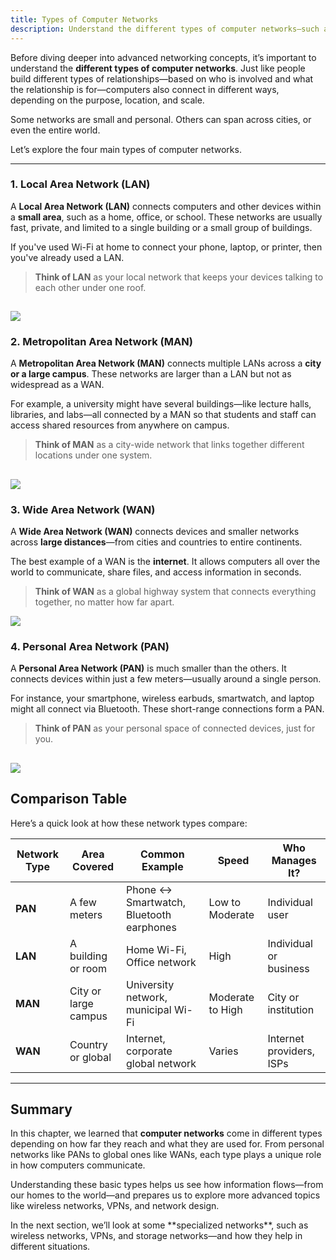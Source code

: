 ```yaml
---
title: Types of Computer Networks
description: Understand the different types of computer networks—such as LAN, WAN, MAN, and PAN—and how they are used in everyday scenarios.
---
```




Before diving deeper into advanced networking concepts, it’s important to understand the **different types of computer networks**. Just like people build different types of relationships—based on who is involved and what the relationship is for—computers also connect in different ways, depending on the purpose, location, and scale.

Some networks are small and personal. Others can span across cities, or even the entire world.

Let’s explore the four main types of computer networks.

---

### 1. Local Area Network (LAN)

A **Local Area Network (LAN)** connects computers and other devices within a **small area**, such as a home, office, or school. These networks are usually fast, private, and limited to a single building or a small group of buildings.

If you've used Wi-Fi at home to connect your phone, laptop, or printer, then you've already used a LAN.

> **Think of LAN** as your local network that keeps your devices talking to each other under one roof.

![](/images/basics/lan-network.gif)
---

### 2. Metropolitan Area Network (MAN)

A **Metropolitan Area Network (MAN)** connects multiple LANs across a **city or a large campus**. These networks are larger than a LAN but not as widespread as a WAN.

For example, a university might have several buildings—like lecture halls, libraries, and labs—all connected by a MAN so that students and staff can access shared resources from anywhere on campus.

> **Think of MAN** as a city-wide network that links together different locations under one system.

![](/images/basics/man-network.webp)
---

### 3. Wide Area Network (WAN)

A **Wide Area Network (WAN)** connects devices and smaller networks across **large distances**—from cities and countries to entire continents.

The best example of a WAN is the **internet**. It allows computers all over the world to communicate, share files, and access information in seconds.

> **Think of WAN** as a global highway system that connects everything together, no matter how far apart.

![](/images/basics/wan-network.webp)


### 4. Personal Area Network (PAN)

A **Personal Area Network (PAN)** is much smaller than the others. It connects devices within just a few meters—usually around a single person.

For instance, your smartphone, wireless earbuds, smartwatch, and laptop might all connect via Bluetooth. These short-range connections form a PAN.

> **Think of PAN** as your personal space of connected devices, just for you.

![](/images/basics/pan-network.webp)
---

## Comparison Table

Here’s a quick look at how these network types compare:

| **Network Type** | **Area Covered**     | **Common Example**                      | **Speed**        | **Who Manages It?**      |
| ---------------- | -------------------- | --------------------------------------- | ---------------- | ------------------------ |
| **PAN**          | A few meters         | Phone ↔ Smartwatch, Bluetooth earphones | Low to Moderate  | Individual user          |
| **LAN**          | A building or room   | Home Wi-Fi, Office network              | High             | Individual or business   |
| **MAN**          | City or large campus | University network, municipal Wi-Fi     | Moderate to High | City or institution      |
| **WAN**          | Country or global    | Internet, corporate global network      | Varies           | Internet providers, ISPs |

---

## Summary

In this chapter, we learned that **computer networks** come in different types depending on how far they reach and what they are used for. From personal networks like PANs to global ones like WANs, each type plays a unique role in how computers communicate.

Understanding these basic types helps us see how information flows—from our homes to the world—and prepares us to explore more advanced topics like wireless networks, VPNs, and network design.

<Aside type="note">
In the next section, we’ll look at some **specialized networks**, such as wireless networks, VPNs, and storage networks—and how they help in different situations.
</Aside>
